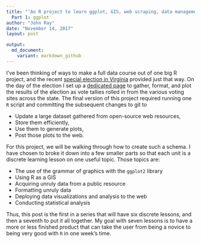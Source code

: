 ```yaml
---
title: "'An R project to learn ggplot, GIS, web scraping, data management, web deployment, and data analysis"
  Part 1: ggplot'
author: "John Ray"
date: "November 14, 2017"
layout: post

output: 
  md_document:
    variant: markdown_github
---
```


I've been thinking of ways to make a full data course out of one big R project, and the recent [special election in Virginia](https://ballotpedia.org/Virginia_state_legislative_special_elections,_2017) provided just that way. On the day of the election I set up a [dedicated page](https://johnlray.github.io/2017/11/07/election_tracker.html) to gather, format, and plot the results of the election as vote tallies rolled in from the various voting sites across the state. The final version of this project required running one `R` script and committing the subsequent changes to git to

* Update a large dataset gathered from open-source web resources,
* Store them efficiently,
* Use them to generate plots,
* Post those plots to the web.

For this project, we will be walking through how to create such a schema. I have chosen to broke it down into a few smaller parts so that each unit is a discrete learning lesson on one useful topic. Those topics are:

* The use of the grammar of graphics with the `ggplot2` library
* Using R as a GIS
* Acquiring unruly data from a public resource
* Formatting unruly data
* Deploying data visualizations and analysis to the web
* Conducting statistical analysis

Thus, this post is the first in a series that will have six discrete lessons, and then a seventh to put it all together. My goal with seven lessons is to have a more or less finished product that can take the user from being a novice to being very good with `R` in one week's time.